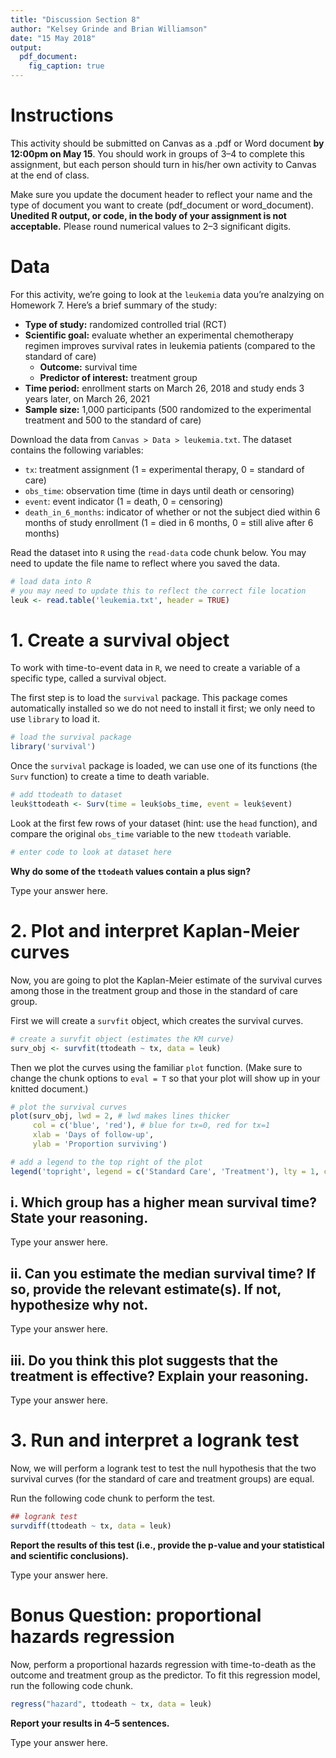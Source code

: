 ```yaml
---
title: "Discussion Section 8"
author: "Kelsey Grinde and Brian Williamson"
date: "15 May 2018"
output: 
  pdf_document:
    fig_caption: true
---
```


# Instructions

This activity should be submitted on Canvas as a .pdf or Word document **by 12:00pm on May 15**. You should work in groups of 3--4 to complete this assignment, but each person should turn in his/her own activity to Canvas at the end of class.

Make sure you update the document header to reflect your name and the type of document you want to create (pdf_document or word_document). **Unedited R output, or code, in the body of your assignment is not acceptable.** Please round numerical values to 2--3 significant digits.

# Data

For this activity, we're going to look at the `leukemia` data you're analzying on Homework 7. Here's a brief summary of the study:

- **Type of study:** randomized controlled trial (RCT)
- **Scientific goal:** evaluate whether an experimental chemotherapy regimen improves survival rates in leukemia patients (compared to the standard of care)
    - **Outcome:** survival time
    - **Predictor of interest:** treatment group
- **Time period:** enrollment starts on March 26, 2018 and study ends 3 years later, on March 26, 2021
- **Sample size:** 1,000 participants (500 randomized to the experimental treatment and 500 to the standard of care)

Download the data from `Canvas > Data > leukemia.txt`. The dataset contains the following variables:

- `tx`: treatment assignment (1 = experimental therapy, 0 = standard of care)
- `obs_time`: observation time (time in days until death or censoring)
- `event`: event indicator (1 = death, 0 = censoring)
- `death_in_6_months`: indicator of whether or not the subject died within 6 months of study enrollment (1 = died in 6 months, 0 = still alive after 6 months)

Read the dataset into `R` using the `read-data` code chunk below. You may need to update the file name to reflect where you saved the data.

```r
# load data into R
# you may need to update this to reflect the correct file location
leuk <- read.table('leukemia.txt', header = TRUE)
```

# 1. Create a survival object

To work with time-to-event data in `R`, we need to create a variable of a specific type, called a survival object.  

The first step is to load the `survival` package. This package comes automatically installed so we do not need to install it first; we only need to use `library` to load it.  

```r
# load the survival package
library('survival')
```

Once the `survival` package is loaded, we can use one of its functions (the `Surv` function) to create a time to death variable.

```r
# add ttodeath to dataset
leuk$ttodeath <- Surv(time = leuk$obs_time, event = leuk$event)
```

Look at the first few rows of your dataset (hint: use the `head` function), and compare the original `obs_time` variable to the new `ttodeath` variable. 

```r
# enter code to look at dataset here

```

**Why do some of the `ttodeath` values contain a plus sign?**

Type your answer here.

# 2. Plot and interpret Kaplan-Meier curves

Now, you are going to plot the Kaplan-Meier estimate of the survival curves among those in the treatment group and those in the standard of care group. 

First we will create a `survfit` object, which creates the survival curves.

```r
# create a survfit object (estimates the KM curve)
surv_obj <- survfit(ttodeath ~ tx, data = leuk)
```

Then we plot the curves using the familiar `plot` function. (Make sure to change the chunk options to `eval = T` so that your plot will show up in your knitted document.)

```r
# plot the survival curves
plot(surv_obj, lwd = 2, # lwd makes lines thicker
     col = c('blue', 'red'), # blue for tx=0, red for tx=1
     xlab = 'Days of follow-up', 
     ylab = 'Proportion surviving')

# add a legend to the top right of the plot
legend('topright', legend = c('Standard Care', 'Treatment'), lty = 1, col = c('blue', 'red'))
```

## i. Which group has a higher mean survival time? State your reasoning.

Type your answer here.

## ii. Can you estimate the median survival time? If so, provide the relevant estimate(s). If not, hypothesize why not.

Type your answer here.

## iii. Do you think this plot suggests that the treatment is effective? Explain your reasoning.

Type your answer here.

# 3. Run and interpret a logrank test

Now, we will perform a logrank test to test the null hypothesis that the two survival curves (for the standard of care and treatment groups) are equal.

Run the following code chunk to perform the test.

```r
## logrank test
survdiff(ttodeath ~ tx, data = leuk)
```

**Report the results of this test (i.e., provide the p-value and your statistical and scientific conclusions).**

Type your answer here.

\newpage

# Bonus Question: proportional hazards regression

Now, perform a proportional hazards regression with time-to-death as the outcome and treatment group as the predictor. To fit this regression model, run the following code chunk.

```r
regress("hazard", ttodeath ~ tx, data = leuk)
```

**Report your results in 4--5 sentences.**

Type your answer here.
